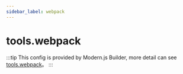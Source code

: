 ```yaml
---
sidebar_label: webpack
---
```


# tools.webpack

:::tip
This config is provided by Modern.js Builder, more detail can see [tools.webpack](https://modernjs.dev/builder/en/api/config-tools.html#tools-webpack)。
:::


<Main />
